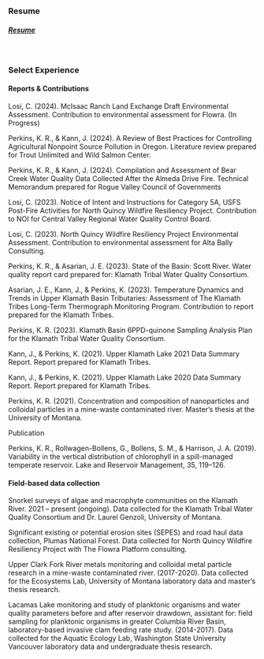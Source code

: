 <br>
<br>

### Resume

##### [Resume](/resume.pdf)

<br>

### Select Experience

#### Reports & Contributions

Losi, C. (2024). McIsaac Ranch Land Exchange Draft Environmental Assessment. Contribution to environmental assessment for Flowra. (In Progress)

Perkins, K. R., & Kann, J. (2024). A Review of Best Practices for Controlling Agricultural Nonpoint Source Pollution in Oregon. Literature review prepared for Trout Unlimited and Wild Salmon Center.

Perkins, K. R., & Kann, J. (2024). Compilation and Assessment of Bear Creek Water Quality Data Collected After the Almeda Drive Fire. Technical Memorandum prepared for Rogue Valley Council of Governments

Losi, C. (2023). Notice of Intent and Instructions for Category 5A, USFS Post-Fire Activities for North Quincy Wildfire Resiliency Project. Contribution to NOI for Central Valley Regional Water Quality Control Board. 

Losi, C. (2023). North Quincy Wildfire Resiliency Project Environmental Assessment. Contribution to environmental assessment for Alta Bally Consulting.

Perkins, K. R., & Asarian, J. E. (2023). State of the Basin: Scott River. Water quality report card prepared for: Klamath Tribal Water Quality Consortium.

Asarian, J. E., Kann, J., & Perkins, K. (2023). Temperature Dynamics and Trends in Upper Klamath Basin Tributaries: Assessment of The Klamath Tribes Long-Term Thermograph Monitoring Program. Contribution to report prepared for the Klamath Tribes.

Perkins, K. R. (2023). Klamath Basin 6PPD-quinone Sampling Analysis Plan for the Klamath Tribal Water Quality Consortium.

Kann, J., & Perkins, K. (2021). Upper Klamath Lake 2021 Data Summary Report. Report prepared for Klamath Tribes.

Kann, J., & Perkins, K. (2021). Upper Klamath Lake 2020 Data Summary Report. Report prepared for Klamath Tribes.

Perkins, K. R. (2021). Concentration and composition of nanoparticles and colloidal particles in a mine-waste contaminated river. Master’s thesis at the University of Montana.

Publication

Perkins, K. R., Rollwagen-Bollens, G., Bollens, S. M., & Harrison, J. A. (2019). Variability in the vertical distribution of chlorophyll in a spill-managed temperate reservoir. Lake and Reservoir Management, 35, 119–126.

#### Field-based data collection

Snorkel surveys of algae and macrophyte communities on the Klamath River. 2021 – present (ongoing). Data collected for the Klamath Tribal Water Quality Consortium and Dr. Laurel Genzoli, University of Montana. 

Significant existing or potential erosion sites (SEPES) and road haul data collection, Plumas National Forest. Data collected for North Quincy Wildfire Resiliency Project with The Flowra Platform consulting. 

Upper Clark Fork River metals monitoring and colloidal metal particle research in a mine-waste contaminated river. (2017-2020). Data collected for the Ecosystems Lab, University of Montana laboratory data and master’s thesis research.

Lacamas Lake monitoring and study of planktonic organisms and water quality parameters before and after reservoir drawdown, assistant for: field sampling for planktonic organisms in greater Columbia River Basin, laboratory-based invasive clam feeding rate study. (2014-2017). Data collected for the Aquatic Ecology Lab, Washington State University Vancouver laboratory data and undergraduate thesis research.



